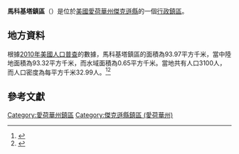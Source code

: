 {{noteTA
|G1=USState
|G2=地名
|G3=Unit
}}
{{Infobox settlement
|official_name            = 馬科基塔鎮區
|native_name = Maquoketa Township
|settlement_type          = [[行政鎮區|行政鎮區]]
|image_skyline            = Map highlighting Maquoketa Township, Jackson County, Iowa.jpg
|imagesize                = 250px
|image_map                = 
|mapsize                  = 
|pushpin_map  =USA Iowa
|pushpin_label = 馬科基塔鎮區
|pushpin_label_position   = top
|pushpin_map_caption      = 馬科基塔鎮區在愛荷華州的位置
|subdivision_type         = [[世界政區索引|國家]]
|subdivision_type1        = [[美国州份|州份]]
|subdivision_type2        = [[愛荷華州行政区划|縣]]
|subdivision_name         = [[美国|美国]]
|subdivision_name1        = [[愛荷華州|愛荷華州]]
|subdivision_name2        = [[傑克遜縣_(愛荷華州)|傑克遜縣]]
|elevation_ft             = 686
|elevation_m              = 209
|timezone                 = [[北美中部時區|北美中部時區]]
|area_total_km2           = 93.97
|area_land_km2            = 93.32
|area_water_km2           = 0.65
|area_total_sq_mi         = 
|area_land_sq_mi          = 
|area_water_sq_mi         = 
|population_as_of         = [[2010年美國人口普查|2010]]
|population_footnotes     = 
|population_total         = 3100
|population_density_km2   = auto
|population_density_sq_mi = auto
|utc_offset               = -6
|coordinates              = {{coord|42|04|36|N|90|36|40|W|type:city_region:US-AL_source:GNS-enwiki|display=inline,title}}
| coor_pinpoint           = 
| coordinates_footnotes   = 
|timezone_DST             = CDT
|utc_offset_DST           = -5
|postal_code_type         = [[美國郵區編號|郵區編號]]
|postal_code              = 52060
|area_code                = {{link-en|电话区号563|Area code 563|563}}
|blank_name = [[地名信息系统|GNIS ID]]
|blank_info = 468344
}}
'''馬科基塔鎮區'''（{{lang-en|Maquoketa Township}}）是位於[[美國|美國]][[愛荷華州|愛荷華州]][[傑克遜縣_(愛荷華州)|傑克遜縣]]的一個[[行政鎮區|行政鎮區]]。

== 地方資料 ==
根據[[2010年美國人口普查|2010年美國人口普查]]的數據，馬科基塔鎮區的面積為93.97平方千米，當中陸地面積為93.32平方千米，而水域面積為0.65平方千米。當地共有人口3100人，而人口密度為每平方千米32.99人。<ref name="GR8">{{cite web|url=http://factfinder2.census.gov|publisher=[[美国人口调查局|美国人口调查局]]|accessdate=2011-05-14|title=American FactFinder|archive-date=2013-09-11|archive-url=https://web.archive.org/web/20130911234518/http://factfinder2.census.gov/|dead-url=no}}</ref><ref>{{cite web|url=https://www.citypopulation.de/en/usa/iowa/admin/|title=USA: Iowa (Counties and Townships) - City Population}}</ref>

== 參考文獻 ==
{{reflist}}

{{傑克遜縣 (愛荷華州)}}

{{DEFAULTSORT:Maquoketa Township}}
[[Category:愛荷華州鎮區|Category:愛荷華州鎮區]]
[[Category:傑克遜縣鎮區_(愛荷華州)|Category:傑克遜縣鎮區 (愛荷華州)]]

{{Iowa-geo-stub}}